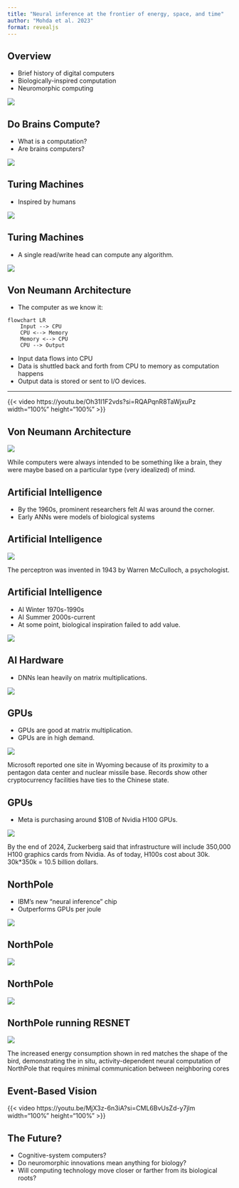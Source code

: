 ```yaml
---
title: "Neural inference at the frontier of energy, space, and time"
author: "Mohda et al. 2023"
format: revealjs
---
```


## Overview
- Brief history of digital computers
- Biologically-inspired computation
- Neuromorphic computing

![](northpole_pcie.webp)

## Do Brains Compute?
- What is a computation?
- Are brains computers?

![](spike_excite_snnTorch.gif)

## Turing Machines
- Inspired by humans

![](human_computers.jpg)

## Turing Machines
- A single read/write head can compute any algorithm.

![](Turing_Machine_Model_Davey_2012.jpg)

## Von Neumann Architecture
- The computer as we know it:
```mermaid
flowchart LR
    Input --> CPU
    CPU <--> Memory
    Memory <--> CPU
    CPU --> Output
```

- Input data flows into CPU 
- Data is shuttled back and forth from CPU to memory as computation happens 
- Output data is stored or sent to I/O devices.

---

{{< video https://youtu.be/Oh31I1F2vds?si=RQAPqnR8TaWjxuPz width="100%" height="100%" >}}

## Von Neumann Architecture
![](computer_system_bus.png)

:::{.notes}
While computers were always intended to be something like a brain, they were maybe based on a particular type (very idealized) of mind.
:::

## Artificial Intelligence
- By the 1960s, prominent researchers felt AI was around the corner.
- Early ANNs were models of biological systems

## Artificial Intelligence

![](perceptron_schematic_big.png)

:::{.notes}
The perceptron was invented in 1943 by Warren McCulloch, a psychologist.
:::

## Artificial Intelligence
- AI Winter 1970s-1990s
- AI Summer 2000s-current
- At some point, biological inspiration failed to add value.

![](perceptron_simple.png)

## AI Hardware
- DNNs lean heavily on matrix multiplications.

![](ann.png)

## GPUs
- GPUs are good at matrix multiplication.
- GPUs are in high demand.

![](wyoming_bitcoin_mine.png)

:::{.notes}
Microsoft reported one site in Wyoming because of its proximity to a pentagon data center and nuclear missile base. Records show other cryptocurrency facilities have ties to the Chinese state.
:::

## GPUs
- Meta is purchasing around $10B of Nvidia H100 GPUs.


![](h100.png)

:::{.notes}
By the end of 2024, Zuckerberg said that infrastructure will include 350,000 H100 graphics cards from Nvidia. As of today, H100s cost about 30k. 30k*350k = 10.5 billion dollars.
:::

## NorthPole
- IBM's new "neural inference" chip
- Outperforms GPUs per joule

![](northpole_frames_per_joule.png)

## NorthPole

![](gpu_cpu_northpole.png)


## NorthPole

![](northpole-arch.png)

## NorthPole running RESNET

![](northpole_resnet.png)

:::{.notes}
The increased energy consumption shown in red matches the shape of the bird,
demonstrating the in situ, activity-dependent neural computation of NorthPole that requires minimal
communication between neighboring cores
:::

## Event-Based Vision

{{< video https://youtu.be/MjX3z-6n3iA?si=CML6BvUsZd-y7jlm width="100%" height="100%" >}}

## The Future?
- Cognitive-system computers?
- Do neuromorphic innovations mean anything for biology?
- Will computing technology move closer or farther from its biological roots?